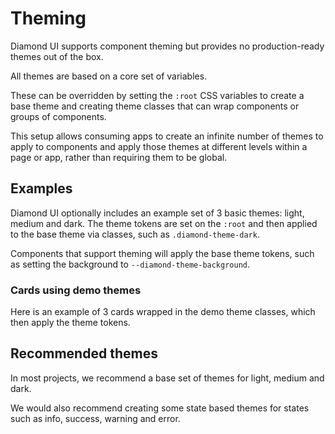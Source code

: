 
<Meta title="Docs/Theming" />

# Theming

Diamond UI supports component theming but provides no production-ready themes out of the box.

All themes are based on a core set of variables.

<Source code={theme} language='css' />

These can be overridden by setting the `:root` CSS variables to create a base theme and creating theme classes that can wrap components or groups of components.

This setup allows consuming apps to create an infinite number of themes to apply to components and apply those themes at different levels within a page or app, rather than requiring them to be global.

## Examples

Diamond UI optionally includes an example set of 3 basic themes: light, medium and dark. The theme tokens are set on the `:root` and then applied to the base theme via classes, such as `.diamond-theme-dark`.

Components that support theming will apply the base theme tokens, such as setting the background to `--diamond-theme-background`.

<Source code={themes} language='css' />

### Cards using demo themes

Here is an example of 3 cards wrapped in the demo theme classes, which then apply the theme tokens.

<Canvas of={ThemingStories.Theming} />

## Recommended themes

In most projects, we recommend a base set of themes for light, medium and dark.

We would also recommend creating some state based themes for states such as info, success, warning and error.
